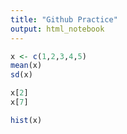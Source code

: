 ```yaml
---
title: "Github Practice"
output: html_notebook
---
```


```r
x <- c(1,2,3,4,5)
mean(x)
sd(x)

x[2]
x[7]

hist(x)
```


